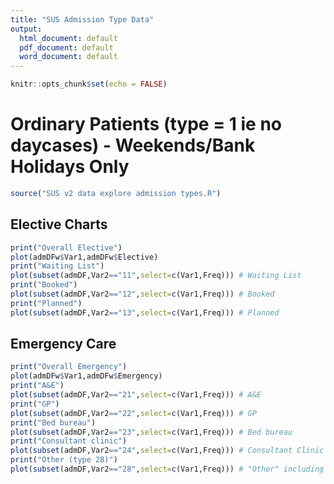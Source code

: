 ```yaml
---
title: "SUS Admission Type Data"
output:
  html_document: default
  pdf_document: default
  word_document: default
---
```


```r
knitr::opts_chunk$set(echo = FALSE)
```


# Ordinary Patients (type = 1 ie no daycases) - Weekends/Bank Holidays Only


```r
source("SUS v2 data explore admission types.R")
```


## Elective Charts

```r
print("Overall Elective")
plot(admDFw$Var1,admDFw$Elective)
print("Waiting List")
plot(subset(admDF,Var2=="11",select=c(Var1,Freq))) # Waiting List
print("Booked")
plot(subset(admDF,Var2=="12",select=c(Var1,Freq))) # Booked
print("Planned")
plot(subset(admDF,Var2=="13",select=c(Var1,Freq))) # Planned


```

## Emergency Care

```r
print("Overall Emergency")
plot(admDFw$Var1,admDFw$Emergency)
print("A&E")
plot(subset(admDF,Var2=="21",select=c(Var1,Freq))) # A&E
print("GP")
plot(subset(admDF,Var2=="22",select=c(Var1,Freq))) # GP
print("Bed bureau")
plot(subset(admDF,Var2=="23",select=c(Var1,Freq))) # Bed bureau
print("Consultant clinic")
plot(subset(admDF,Var2=="24",select=c(Var1,Freq))) # Consultant Clinic
print("Other (type 28)")
plot(subset(admDF,Var2=="28",select=c(Var1,Freq))) # "Other" including emergency transfers in
```

